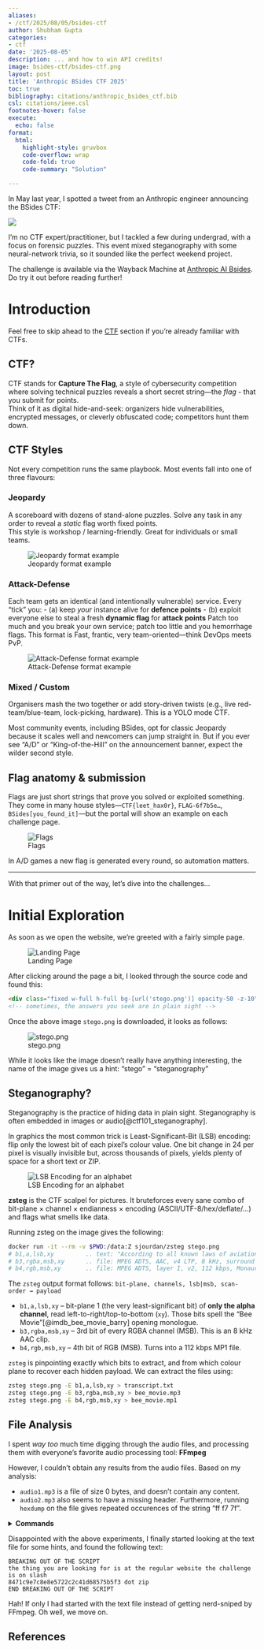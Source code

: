 ```yaml
---
aliases:
- /ctf/2025/08/05/bsides-ctf
author: Shubham Gupta
categories:
- ctf
date: '2025-08-05'
description: ... and how to win API credits!
image: bsides-ctf/bsides-ctf.png
layout: post
title: 'Anthropic BSides CTF 2025'
toc: true
bibliography: citations/anthropic_bsides_ctf.bib
csl: citations/ieee.csl
footnotes-hover: false
execute:
  echo: false
format:
  html:
    highlight-style: gruvbox
    code-overflow: wrap
    code-fold: true
    code-summary: "Solution"

---
```


In May last year, I spotted a tweet from an Anthropic engineer announcing the BSides CTF:

![](anthropic_bsides_ctf/tweet.png)

I'm no CTF expert/practitioner, but I tackled a few during undergrad, with a focus on forensic puzzles. This event mixed steganography with some neural-network trivia, so it sounded like the perfect weekend project.

The challenge is available via the Wayback Machine at [Anthropic AI Bsides](https://web.archive.org/web/20240603200949/https://anthropic-at-bsides.com). Do try it out before reading further!

# Introduction

Feel free to skip ahead to the [CTF](#ctf) section if you're already familiar with CTFs.

## CTF?

CTF stands for **Capture The Flag**, a style of cybersecurity competition where solving technical puzzles reveals a short secret string—the *flag* - that you submit for points.  
Think of it as digital hide-and-seek: organizers hide vulnerabilities, encrypted messages, or cleverly obfuscated code; competitors hunt them down.

## CTF Styles

Not every competition runs the same playbook. Most events fall into one of three flavours:

### Jeopardy

A scoreboard with dozens of stand-alone puzzles. Solve any task in any order to reveal a _static_ flag worth fixed points.  
This style is workshop / learning-friendly. Great for individuals or small teams.  

![Jeopardy format example](anthropic_bsides_ctf/jeopardy.png)  

### Attack-Defense

Each team gets an identical (and intentionally vulnerable) service. Every "tick" you:
- (a) keep _your_ instance alive for **defence points**
- (b) exploit everyone else to steal a fresh **dynamic flag** for **attack points**
Patch too much and you break your own service; patch too little and you hemorrhage flags.
This format is Fast, frantic, very team-oriented—think DevOps meets PvP.  

![Attack-Defense format example](anthropic_bsides_ctf/ad.png)  

### Mixed / Custom

Organisers mash the two together or add story-driven twists (e.g., live red-team/blue-team, lock-picking, hardware).
This is a YOLO mode CTF. 

Most community events, including BSides, opt for classic Jeopardy because it scales well and newcomers can jump straight in. But if you ever see "A/D" or "King-of-the-Hill" on the announcement banner, expect the wilder second style.

## Flag anatomy & submission


Flags are just short strings that prove you solved or exploited something. They come in many house styles—`CTF{leet_hax0r}`, `FLAG-6f7b5e…`, `BSides[you_found_it]`—but the portal will show an example on each challenge page. 

![Flags](anthropic_bsides_ctf/flag.png)

In A/D games a new flag is generated every round, so automation matters.

---

With that primer out of the way, let's dive into the challenges… 


# Initial Exploration {#ctf}

As soon as we open the website, we're greeted with a fairly simple page. 

![Landing Page](anthropic_bsides_ctf/landing.png)

After clicking around the page a bit, I looked through the source code and found this:

```html
<div class="fixed w-full h-full bg-[url('stego.png')] opacity-50 -z-10"></div>
<!-- sometimes, the answers you seek are in plain sight -->
```

Once the above image `stego.png` is downloaded, it looks as follows:

![stego.png](anthropic_bsides_ctf/stego.png)

While it looks like the image doesn't really have anything interesting, the name of the image gives us a hint: "stego" = "steganography"

## Steganography?

Steganography is the practice of hiding data in plain sight. Steganography is often embedded in images or audio[@ctf101_steganography].  

In graphics the most common trick is Least-Significant-Bit (LSB) encoding: flip only the lowest bit of each pixel's colour value.  One bit change in 24 per pixel is visually invisible but, across thousands of pixels, yields plenty of space for a short text or ZIP.

![LSB Encoding for an alphabet](anthropic_bsides_ctf/lsb.png)

**zsteg** is the CTF scalpel for pictures. It bruteforces every sane combo of  
bit-plane × channel × endianness × encoding (ASCII/UTF-8/hex/deflate/…) and flags what smells like data.

Running zsteg on the image gives the following:

```bash
docker run -it --rm -v $PWD:/data:Z sjourdan/zsteg stego.png
# b1,a,lsb,xy         .. text: "According to all known laws of aviation, there is no way a bee should be able to fly.\nIts wings are too small to get its fat little body off the ground.\nThe bee, of course, flies anyway because bees don't care what humans think is impossible.\nYellow, black"
# b3,rgba,msb,xy      .. file: MPEG ADTS, AAC, v4 LTP, 8 kHz, surround + side
# b4,rgb,msb,xy       .. file: MPEG ADTS, layer I, v2, 112 kbps, Monaural
```

The `zsteg` output format follows: `bit-plane, channels, lsb|msb, scan-order → payload`

- `b1,a,lsb,xy` – bit-plane 1 (the very least-significant bit) of **only the alpha channel**, read left-to-right/top-to-bottom (`xy`). Those bits spell the "Bee Movie"[@imdb_bee_movie_barry] opening monologue.
- `b3,rgba,msb,xy` – 3rd bit of every RGBA channel (MSB). This is an 8 kHz AAC clip.  
- `b4,rgb,msb,xy` – 4th bit of RGB (MSB). Turns into a 112 kbps MP1 file.

`zsteg` is pinpointing exactly which bits to extract, and from which colour plane to recover each hidden payload. We can extract the files using:

```bash
zsteg stego.png -E b1,a,lsb,xy > transcript.txt
zsteg stego.png -E b3,rgba,msb,xy > bee_movie.mp3
zsteg stego.png -E b4,rgb,msb,xy > bee_movie.mp1
```

## File Analysis

I spent _way too_ much time digging through the audio files, and processing them with everyone's favorite audio processing tool: **FFmpeg**

However, I couldn't obtain any results from the audio files. Based on my analysis:

- `audio1.mp3` is a file of size 0 bytes, and doesn't contain any content.
- `audio2.mp3` also seems to have a missing header. Furthermore, running `hexdump` on the file gives repeated occurences of the string "ff f7 7f".


<details closed>
<summary> **Commands** </summary>

```bash
ffmpeg -i audio2.mp3 -f null
# [mp3 @ 0x136e06be0] Format mp3 detected only with low score of 1, misdetection possible!
# [mp3float @ 0x136e07310] Header missing
# [mp3 @ 0x136e06be0] Could not find codec parameters for stream 0 (Audio: mp3 (mp3float), 0 channels, fltp): unspecified frame size
# Consider increasing the value for the 'analyzeduration' (0) and 'probesize' (5000000) options
# Input #0, mp3, from 'audio2.mp3':
#   Duration: N/A, start: 0.000000, bitrate: N/A
#   Stream #0:0: Audio: mp3 (mp3float), 0 channels, fltp
# Stream mapping:
#   Stream #0:0 -> #0:0 (mp3 (mp3float) -> pcm_s16le (native))
# Press [q] to stop, [?] for help
# [mp3float @ 0x136e096e0] Header missing
# [aist#0:0/mp3 @ 0x136e07310] [dec:mp3float @ 0x136e09130] Error submitting packet to decoder: Invalid data found when processing input
# [aist#0:0/mp3 @ 0x136e07310] [dec:mp3float @ 0x136e09130] Decode error rate 1 exceeds maximum 0.666667
# [aist#0:0/mp3 @ 0x136e07310] [dec:mp3float @ 0x136e09130] Task finished with error code: -1145393733 (Error number -1145393733 occurred)
# [aist#0:0/mp3 @ 0x136e07310] [dec:mp3float @ 0x136e09130] Terminating thread with return code -1145393733 (Error number -1145393733 occurred)
# [graph_0_in_0:0 @ 0x600000be80b0] Neither number of channels nor channel layout specified
# Error initializing filters!
# [af#0:0 @ 0x600000eca0a0] Task finished with error code: -22 (Invalid argument)
# [af#0:0 @ 0x600000eca0a0] Terminating thread with return code -22 (Invalid argument)
# [aost#0:0/pcm_s16le @ 0x136e07fe0] Could not open encoder before EOF
# [aost#0:0/pcm_s16le @ 0x136e07fe0] Task finished with error code: -22 (Invalid argument)
# [aost#0:0/pcm_s16le @ 0x136e07fe0] Terminating thread with return code -22 (Invalid argument)
# [out#0/null @ 0x6000009c8480] Nothing was written into output file, because at least one of its streams received no packets.
# size=       0KiB time=N/A bitrate=N/A speed=N/A
# Conversion failed! 
```

```bash
hexdump -C audio2.mp3
# 00000000  ff f7 7f ff f7 7f ff f7  7f ff f7 7f ff f7 7f ff  |................|
# 00000010  f7 7f ff f7 7f ff f7 7f  ff f7 7f ff f7 7f ff f7  |................|
# 00000020  7f ff f7 7f ff f7 7f ff  f7 7f ff f7 7f ff f7 7f  |................|
# ...
```


</details>

Disappointed with the above experiments, I finally started looking at the text file for some hints, and found the following text:

```
BREAKING OUT OF THE SCRIPT
the thing you are looking for is at the regular website the challenge is on slash 
8471c9e7c8e8e5722c2c41d68575b5f3 dot zip
END BREAKING OUT OF THE SCRIPT
```

Hah! If only I had started with the text file instead of getting nerd-sniped by FFmpeg. Oh well, we move on.

## References

::: {#refs}
:::